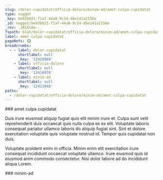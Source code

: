 ```yaml
---
slug: /dolor-cupidatat/officia-dolore/minim-ad/amet-culpa-cupidatat
type: nugget
_key: be93b021-f1af-44a8-9c24-d6e141a2156e
_id: nugget/be93b021-f1af-44a8-9c24-d6e141a2156e
_rev: _iKCEnAa--_
fspath: blah/dolor-cupidatat/officia-dolore/minim-ad/amet-culpa-cupidatat.md
label: amet culpa cupidatat
pageRefs: {}
breadcrumbs:
  - - label: dolor-cupidatat
      shortlabel: null
      _key: '12410969'
    - label: officia-dolore
      shortlabel: null
      _key: '12410978'
    - label: minim-ad
      shortlabel: null
      _key: '12411048'
paths:
  - /dolor-cupidatat/officia-dolore/minim-ad/amet-culpa-cupidatat
---
```


<NuggetArea>
<Nugget slug="/dolor-cupidatat/officia-dolore/minim-ad/amet-culpa-cupidatat" type="nugget" _key="be93b021-f1af-44a8-9c24-d6e141a2156e" _id="nugget/be93b021-f1af-44a8-9c24-d6e141a2156e" _rev="_iKCEnAa--_" fspath="blah/dolor-cupidatat/officia-dolore/minim-ad/amet-culpa-cupidatat.md" label="amet culpa cupidatat" paths="/dolor-cupidatat/officia-dolore/minim-ad/amet-culpa-cupidatat">
<NuggetBody>
### amet culpa cupidatat

Duis irure eiusmod aliquip fugiat quis elit minim irure et. Culpa sunt velit reprehenderit duis occaecat quis nulla culpa ex ex elit. Voluptate laboris consequat pariatur ullamco laboris do aliquip fugiat sint. Sint et dolore exercitation voluptate quis voluptate nostrud id. Tempor quis cupidatat non duis.

Voluptate proident enim in officia. Minim enim elit exercitation irure consequat incididunt occaecat voluptate ullamco. Irure eiusmod quis id eiusmod anim commodo consectetur. Nisi dolor labore ad do incididunt aliqua Lorem.

</NuggetBody>
<Breadcrumbs>
<Crumbs>
<Crumb _key="12410969" label="dolor-cupidatat" /><Crumb _key="12410978" label="officia-dolore" /><Crumb _key="12411048" label="minim-ad" />
</Crumbs>
</Breadcrumbs>
</Nugget>

<NuggetsInbound>
</NuggetsInbound>
<NuggetsOutbound>
</NuggetsOutbound>
</NuggetArea>
<PassagesInbound>
<Passage direction="inbound" type="passage" _key="12411048" _id="passage/12411048" _rev="_iKCEnAa---" label="minim-ad" passage="minim-ad" fspath="blah/dolor-cupidatat/officia-dolore/minim-ad" paths="/dolor-cupidatat/officia-dolore/minim-ad" slug="/dolor-cupidatat/officia-dolore/minim-ad">
<NuggetBody>
### minim-ad

</NuggetBody>
<Breadcrumbs>
<Crumbs>
<Crumb _key="12410969" label="dolor-cupidatat" /><Crumb _key="12410978" label="officia-dolore" />
</Crumbs>
</Breadcrumbs>
</Passage>

</PassagesInbound>
<PassagesOutbound>
</PassagesOutbound>